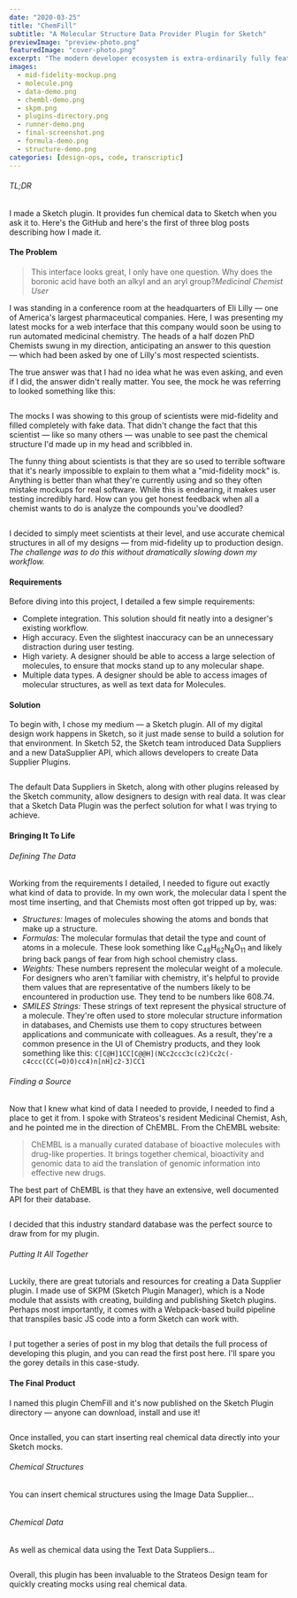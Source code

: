 ```yaml
---
date: "2020-03-25"
title: "ChemFill"
subtitle: "A Molecular Structure Data Provider Plugin for Sketch"
previewImage: "preview-photo.png"
featuredImage: "cover-photo.png"
excerpt: "The modern developer ecosystem is extra-ordinarily fully featured — with a seemingly infinite number of tools available to boost productivity. The same cannot be said for design. Even the smallest improvement to Sketch gets the design community chatting. However, we are finally at a tipping point where designers can create tools for themselves and their peers. I added to this growing ecosystem of design tooling by creating a little Sketch plugin called ChemoFill."
images:
  - mid-fidelity-mockup.png
  - molecule.png
  - data-demo.png
  - chembl-demo.png
  - skpm.png
  - plugins-directory.png
  - runner-demo.png
  - final-screenshot.png
  - formula-demo.png
  - structure-demo.png
categories: [design-ops, code, transcriptic]
---
```


###### TL;DR
I made a Sketch plugin. It provides fun chemical data to Sketch when you ask it to. <Link href="https://github.com/ahadik/chemfill/">Here's the GitHub</Link> and <Link to="/writing/data-supplier-1">here's the first of three blog posts</Link> describing how I made it.

#### The Problem

>This interface looks great, I only have one question. Why does the boronic acid have both an alkyl and an aryl group?<cite>Medicinal Chemist User</cite>

I was standing in a conference room at the headquarters of Eli Lilly — one of America's largest pharmaceutical companies. Here, I was presenting my latest mocks for a web interface that this company would soon be using to run automated medicinal chemistry. The heads of a half dozen PhD Chemists swung in my direction, anticipating an answer to this question — which had been asked by one of Lilly's most respected scientists.

The true answer was that I had no idea what he was even asking, and even if I did, the answer didn't really matter. You see, the mock he was referring to looked something like this:

<Image name="mid-fidelity-mockup" hasShadow caption="A mid-fidelity mockup displaying a completely made-up chemical structure." />

The mocks I was showing to this group of scientists were mid-fidelity and filled completely with fake data. That didn't change the fact that this scientist — like so many others — was unable to see past the chemical structure I'd made up in my head and scribbled in.

The funny thing about scientists is that they are so used to terrible software that it's nearly impossible to explain to them what a "mid-fidelity mock" is. Anything is better than what they're currently using and so they often mistake mockups for real software. While this is endearing, it makes user testing incredibly hard. How can you get honest feedback when all a chemist wants to do is analyze the compounds you've doodled?

<MdxLayout layout="1:4:1">
  <div />
  <Image name="molecule" caption="This is what a real molecule looks like." />
  <div />
</MdxLayout>

I decided to simply meet scientists at their level, and use accurate chemical structures in all of my designs — from mid-fidelity up to production design. *The challenge was to do this without dramatically slowing down my workflow.*

#### Requirements
Before diving into this project, I detailed a few simple requirements:

- Complete integration. This solution should fit neatly into a designer's existing workflow.
- High accuracy. Even the slightest inaccuracy can be an unnecessary distraction during user testing.
- High variety. A designer should be able to access a large selection of molecules, to ensure that mocks stand up to any molecular shape.
- Multiple data types. A designer should be able to access images of molecular structures, as well as text data for Molecules.

#### Solution
To begin with, I chose my medium — a Sketch plugin. All of my digital design work happens in Sketch, so it just made sense to build a solution for that environment. In Sketch 52, the Sketch team introduced <Link href="https://www.sketch.com/docs/data/">Data Suppliers</Link> and a new <Link href="https://developer.sketch.com/reference/api/#data-supplier">DataSupplier API</Link>, which allows developers to create <Link href="https://blog.sketchapp.com/do-more-with-data-2b765e870e4f">Data Supplier Plugins</Link>.

<Image name="data-demo" caption="Sketch comes with default Data Providers for things like profile images." />

The default Data Suppliers in Sketch, along with other plugins released by the Sketch community, allow designers to design with real data. It was clear that a Sketch Data Plugin was the perfect solution for what I was trying to achieve.

#### Bringing It To Life
###### Defining The Data
Working from the requirements I detailed, I needed to figure out exactly what kind of data to provide. In my own work, the molecular data I spent the most time inserting, and that Chemists most often got tripped up by, was:

- *Structures:* Images of molecules showing the atoms and bonds that make up a structure.
- *Formulas:* The molecular formulas that detail the type and count of atoms in a molecule. These look something like C<sub>48</sub>H<sub>62</sub>N<sub>8</sub>O<sub>11</sub> and likely bring back pangs of fear from high school chemistry class.
- *Weights:* These numbers represent the molecular weight of a molecule. For designers who aren't familiar with chemistry, it's helpful to provide them values that are representative of the numbers likely to be encountered in production use. They tend to be numbers like 608.74.
- *<Link href="https://en.wikipedia.org/wiki/Simplified_molecular-input_line-entry_system">SMILES Strings:</Link>* These strings of text represent the physical structure of a molecule. They're often used to store molecular structure information in databases, and Chemists use them to copy structures between applications and communicate with colleagues. As a result, they're a common presence in the UI of Chemistry products, and they look something like this: <code>C\[C@H\]1CC\[C@@H\](NCc2ccc3c(c2)Cc2c(-c4ccc(CC(=O)O)cc4)n\[nH\]c2-3)CC1</code>


###### Finding a Source
Now that I knew what kind of data I needed to provide, I needed to find a place to get it from. I spoke with Strateos's resident Medicinal Chemist, Ash, and he pointed me in the direction of <Link href="https://www.ebi.ac.uk/chembl/">ChEMBL</Link>. From the ChEMBL website:

>ChEMBL is a manually curated database of bioactive molecules with drug-like properties. It brings together chemical, bioactivity and genomic data to aid the translation of genomic information into effective new drugs.

The best part of ChEMBL is that they have an extensive, <Link href="https://www.ebi.ac.uk/chembl/api/data/docs">well documented API for their database</Link>.

<Image name="chembl-demo" caption="The ChEMBL API explorer gives a great sense of what kind of data can be retrieved from the API." />

I decided that this industry standard database was the perfect source to draw from for my plugin.

###### Putting It All Together
Luckily, there are great tutorials and resources for creating a Data Supplier plugin. I made use of <Link href="https://github.com/skpm/skpm">SKPM (Sketch Plugin Manager)</Link>, which is a Node module that assists with creating, building and publishing Sketch plugins. Perhaps most importantly, it comes with a Webpack-based build pipeline that transpiles basic JS code into a form Sketch can work with.

<MdxLayout layout="5:2:5">
  <div />
  <Image name="skpm" />
</MdxLayout>

I put together a series of post in my blog that details the full process of developing this plugin, and you can <Link to="/writing/data-supplier-1">read the first post here</Link>. I'll spare you the gorey details in this case-study.

#### The Final Product
I named this plugin ChemFill and it's now published on the Sketch Plugin directory — anyone can <Link href="https://github.com/ahadik/chemfill/">download</Link>, install and use it!

<Image name="plugins-directory" />

Once installed, you can start inserting real chemical data directly into your Sketch mocks.

###### Chemical Structures
You can insert chemical structures using the Image Data Supplier...

<Image name="structure-demo" caption="Select a shape and fill it with an image of a compound using the Data flyout menu." />

###### Chemical Data
As well as chemical data using the Text Data Suppliers...
 
<Image name="formula-demo" caption="Select any text box and populate it using the chemical data type of your choice." />

Overall, this plugin has been invaluable to the Strateos Design team for quickly creating mocks using real chemical data.

<Image name="final-screenshot" />
